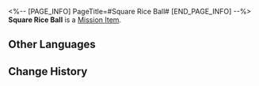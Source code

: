 <%-- [PAGE_INFO]
PageTitle=#Square Rice Ball#
[END_PAGE_INFO] --%>
{{Item Infobox
|id          = 140376
|image       = Item Square Rice Ball.png
|type        = Mission Item
|invCategory = Missions
|rarity      = 3
|effect      = 
|description = A square-shaped rice "ball" taken out of a lunchbox. Different foods are mixed together within. It might taste good?
}}
'''Square Rice Ball''' is a [[Mission Item]].

==Other Languages==
{{Other Languages
|en   = Square Rice Ball
|zhs  = 方形饭团
|zht  = 方形飯團
|ja   = 正方形おにぎり
|ko   = 네모난 주먹밥
|es   = "Bola" de arroz cuadrada
|fr   = Boule de riz carrée
|ru   = Квадратный онигири
|th   = ข้าวปั้นทรงสี่เหลี่ยม
|vi   = Cơm Nắm Hình Vuông
|de   = Quadratisches Reisbällchen
|id   = Onigiri Bentuk Kotak
|pt   = ''Onigiri'' Quadrado
}}

==Change History==
{{Change History|1.5}}